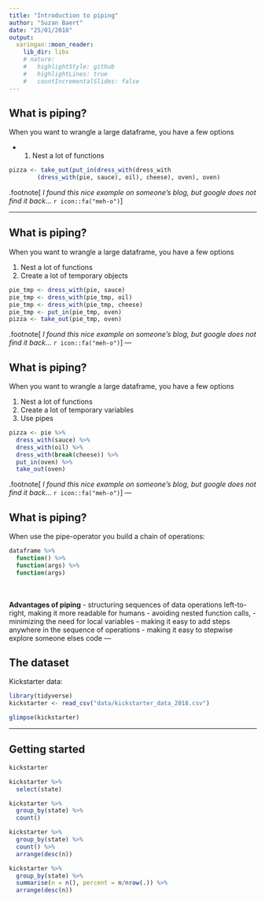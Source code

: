 ```yaml
---
title: "Introduction to piping"
author: "Suzan Baert"
date: "25/01/2018"
output:
  xaringan::moon_reader:
    lib_dir: libs
    # nature:
    #   highlightStyle: github
    #   highlightLines: true
    #   countIncrementalSlides: false
---
```


## What is piping?

When you want to wrangle a large dataframe, you have a few options

- 1. Nest a lot of functions
  
  
  

``` r
pizza <- take_out(put_in(dress_with(dress_with
        (dress_with(pie, sauce), oil), cheese), oven), oven)
```

.footnote[
*I found this nice example on someone's blog, but google does not find it back... * `r icon::fa("meh-o")`
]

---

## What is piping?

When you want to wrangle a large dataframe, you have a few options

1. Nest a lot of functions
1. Create a lot of temporary objects 
  
  

``` r
pie_tmp <- dress_with(pie, sauce)
pie_tmp <- dress_with(pie_tmp, oil)
pie_tmp <- dress_with(pie_tmp, cheese)
pie_tmp <- put_in(pie_tmp, oven)
pizza <- take_out(pie_tmp, oven)

```

.footnote[
*I found this nice example on someone's blog, but google does not find it back... * `r icon::fa("meh-o")`
]
---

## What is piping?

When you want to wrangle a large dataframe, you have a few options

1. Nest a lot of functions
2. Create a lot of temporary variables
3. Use pipes  
  

``` r
pizza <- pie %>% 
  dress_with(sauce) %>% 
  dress_with(oil) %>% 
  dress_with(break(cheese)) %>% 
  put_in(oven) %>%
  take_out(oven)

```

.footnote[
*I found this nice example on someone's blog, but google does not find it back... * `r icon::fa("meh-o")`
]
---

## What is piping?

When use the pipe-operator you build a chain of operations:

``` r
dataframe %>% 
  function() %>% 
  function(args) %>% 
  function(args)

```
  
<br>  
**Advantages of piping**
- structuring sequences of data operations left-to-right, making it more readable for humans
- avoiding nested function calls,
- minimizing the need for local variables 
- making it easy to add steps anywhere in the sequence of operations
- making it easy to stepwise explore someone elses code
---

## The dataset

Kickstarter data:

``` r
library(tidyverse)
kickstarter <- read_csv("data/kickstarter_data_2018.csv")

```
  
  
``` r
glimpse(kickstarter)

```
---

## Getting started


``` r
kickstarter

```




``` r
kickstarter %>% 
  select(state)

```




``` r
kickstarter %>%
  group_by(state) %>%
  count()

```




``` r
kickstarter %>%
  group_by(state) %>%
  count() %>%
  arrange(desc(n))

```




``` r
kickstarter %>%
  group_by(state) %>%
  summarise(n = n(), percent = n/nrow(.)) %>%
  arrange(desc(n))
```




``` r


```




``` r


```




``` r


```




``` r


```




``` r


```




``` r


```




``` r


```




``` r


```




``` r


```




``` r


```




``` r


```




``` r


```




``` r


```




``` r


```




``` r


```




``` r


```




``` r


```




``` r


```




``` r


```




``` r


```




``` r


```




``` r


```




``` r


```




``` r


```




``` r


```




``` r


```




``` r


```




``` r


```




``` r


```




``` r


```




``` r


```




``` r


```




``` r


```




``` r


```




``` r


```




``` r


```




``` r


```




``` r


```




``` r


```




``` r


```




``` r


```




``` r


```




``` r


```




``` r


```




``` r


```




``` r


```




``` r


```




``` r


```




``` r


```




``` r


```




``` r


```




``` r


```




``` r


```




``` r


```




``` r


```




``` r


```




``` r


```




``` r


```




``` r


```




``` r


```




``` r


```




``` r


```




``` r


```




``` r


```




``` r


```




``` r


```




``` r


```




``` r


```




``` r


```




``` r


```




``` r


```




``` r


```




``` r


```




``` r


```




``` r


```




``` r


```




``` r


```




``` r


```




``` r


```




``` r


```




``` r


```




``` r


```




``` r


```




``` r


```




``` r


```




``` r


```




``` r


```




``` r


```




``` r


```




``` r


```




``` r


```




``` r


```




``` r


```




``` r


```




``` r


```




``` r


```




``` r


```




``` r


```




``` r


```




``` r


```




``` r


```




``` r


```




``` r


```




``` r


```




``` r


```




``` r


```




``` r


```




``` r


```




``` r


```




``` r


```

